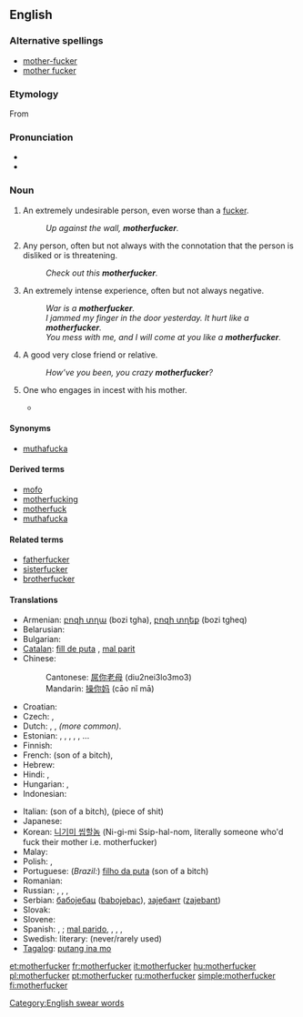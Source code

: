 ==English==

===Alternative spellings===
* [[mother-fucker]]
* [[mother fucker]]

===Etymology===
From {{compound|mother|fucker}}

===Pronunciation===
* {{enPR|mŭth'er-fŭk'er, mŭth'ŭ-fŭk'er}}
* {{audio|en-us-motherfucker.ogg|Audio (US)}}

===Noun===
{{en-noun}}

# {{context|strongly|_|vulgar|offensive}} An extremely undesirable person, even worse than a [[fucker]].
#: ''Up against the wall, '''motherfucker'''.''
# {{context|strongly vulgar}} Any person, often but not always with the connotation that the person is disliked or is threatening.
#: ''Check out this '''motherfucker'''.''
# {{context|markedly vulgar}} An extremely intense experience, often but not always negative.
#: ''War is a '''motherfucker'''.''
#: ''I jammed my finger in the door yesterday. It hurt like a '''motherfucker'''.''
#: ''You mess with me, and I will come at you like a '''motherfucker'''.''
# {{context|teasingly|friendly|jokingly|vulgar}} A good very close friend or relative.
#: ''How’ve you been, you crazy '''motherfucker'''?''
# {{context|literal|vulgar}} One who engages in incest with his mother.
#* {{seeCites}}

====Synonyms====
* [[muthafucka]]

====Derived terms====
* [[mofo]]
* [[motherfucking]]
* [[motherfuck]]
* [[muthafucka]]

====Related terms====
* [[fatherfucker]]
* [[sisterfucker]]
* [[brotherfucker]]

====Translations====
{{trans-top|generic term of abuse}}
* Armenian: [[բոզի տղա]] (bozi tgha), [[բոզի տղեք]] (bozi tgheq) {{p}}
* Belarusian: {{t-|be|ублюдок|tr=ubludok|xs=Belarusian}}
* Bulgarian: {{t|bg|копеле|tr=kopele}}
* [[Catalan]]: [[fill de puta]] {{m}}, [[mal parit]] {{m}}
* Chinese:
*: Cantonese: [[屌你老母]] (diu2nei3lo3mo3)
*: Mandarin: [[操你妈]] (cāo nǐ mā)
* Croatian: {{t|hr|mamojebac}}
* Czech: {{t+|cs|zkurvysyn|m}}, {{t+|cs|mamrd|m}}
* Dutch: {{t|nl|moederneuker}} {{italbrac|never used except to be funny}}, {{t-|nl|kankerlijer}}, {{t-|nl|mogool}} ''(more common)''.
* Estonian: {{t-|et|pede}}, {{t+|et|pederast}}, {{t|et|piider}}, {{t+|et|munn}}, {{t|et|türapea}}, {{t|et|vitupea}} ...
* Finnish: {{t+|fi|kusipää}}
* French: {{t+|fr|fils de pute}} (son of a bitch), {{t|fr|nique ta mère}}
* Hebrew: {{t-|he|בן זונה|tr=ben zona}}
* Hindi: {{t-|hi|मादरचोद|tr=madarchod|xs=Hindi}}, {{t|hi|कमीने|tr=kamīnē|xs=Hindi}}
* Hungarian: {{t|hu|anyaszomorító}}, {{t|hu|anyabaszó}}
* Indonesian: {{t|id|keparat|xs=Indonesian}}
{{trans-mid}}
* Italian: {{t+|it|figlio di puttana}} (son of a bitch), {{t|it|pezzo di merda}} (piece of shit)
* Japanese: {{t|ja|くそったれ|tr=kusottare}}
* Korean: [[니기미 씹할놈]] (Ni-gi-mi Ssip-hal-nom, literally someone who'd fuck their mother i.e. motherfucker)
* Malay: {{t+|ms|pukimak|xs=Malay}}
* Polish: {{t+|pl|matkojebca|m}} {{italbrac|literal}}, {{t+|pl|skurwysyn|m}} {{italbrac|son of a bitch}}
* Portuguese: (''Brazil:'') [[filho da puta]] (son of a bitch)
* Romanian: {{t|ro|nemernicule}}
* Russian: {{t+|ru|пидор|m|tr=pídor}}, {{t|ru|заёба|m|tr=zajóba}}, {{t+|ru|сука|m|f|tr=súka}},  {{t+|ru|ублюдок|tr=ubljudok}}
* Serbian: [[бабојебац]] ([[babojebac]]), [[зајебант]] ([[zajebant]])
* Slovak: {{t|sk|hajzel}}
* Slovene: {{t|sl|pizdun}}
* Spanish: {{t+|es|hijo de puta|m}}, {{t|es|hideputa|m}} {{qualifier|Spain}}; [[mal parido]], {{t+|es|huevón|m}}, {{t+|es|pendejo|m}}, {{t+|es|cojudo|m}}, {{t+|es|cojonudo|m}} {{qualifier|Latin America}}
* Swedish: literary: {{t|sv|mammaknullare}} (never/rarely used)
* [[Tagalog]]: [[putang ina mo]]
{{trans-bottom}}

[[Category:English swear words]]

[[et:motherfucker]]
[[fr:motherfucker]]
[[it:motherfucker]]
[[hu:motherfucker]]
[[pl:motherfucker]]
[[pt:motherfucker]]
[[ru:motherfucker]]
[[simple:motherfucker]]
[[fi:motherfucker]]